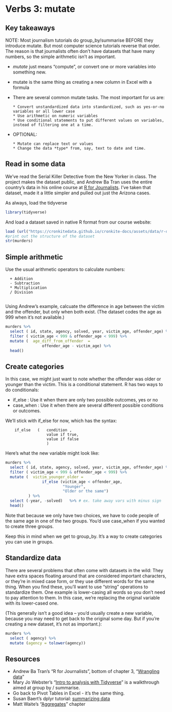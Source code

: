 # Verbs 3: mutate

## Key takeaways

NOTE: Most journalism tutorials do group_by/summarise BEFORE they introduce mutate. But most computer science tutorials reverse that order. The reason is that journalists often don't have datasets that have many numbers, so the simple arithmetic isn't as important.   

* *mutate* just means "compute", or convert one or more variables into something new. 
* mutate is the same thing as creating a new column in Excel with a formula
* There are several common mutate tasks. The most important for us are:

      * Convert unstandardized data into standardized, such as yes-or-no variables or all lower case
      * Use arithmetic on numeric variables
      * Use conditional statements to put different values on variables, instead of filtering one at a time.
      
* OPTIONAL:

      * Mutate can replace text or values
      * Change the data *type* from, say, text to date and time.

## Read in some data

We've read the Serial Killer Detective from the New Yorker in class. The project makes the dataset public, and Andrew Ba Tran uses the entire country's data in his online course at [R for Journalists](https://learn.r-journalism.com/en/). I've taken that dataset, made it a little simpler and pulled out just the Arizona cases. 

As always, load the tidyverse

```r

library(tidyverse)

```


And load a dataset saved in native R format from our course website: 

```r


load (url("https://cronkitedata.github.io/cronkite-docs/assets/data/r-data/murders.Rda"))
#print out the structure of the dataset
str(murders)


```


## Simple arithmetic

Use the usual arithmetic operators to calculate numbers: 

      + Addition
      - Subtraction
      * Multiplication
      / Division
      

Using Andrew's example, calcuate the difference in age between the victim and the offender, but only when both exist. (The dataset codes the age as 999 when it's not available.)

```r

murders %>%
  select ( id, state, agency, solved, year, victim_age, offender_age) %>%
  filter ( victim_age < 999 & offender_age < 999) %>%
  mutate (  age_diff_from_offender  = 
                offender_age - victim_age) %>%
  head()

```

## Create categories

In this case, we might just want to note whether the offender was older or younger than the victim. This is a conditional statement. R has two ways to do conditionals: 

* if_else  : Use it when there are only two possible outcomes, yes or no
* case_when : Use it when there are several different possible conditions or outcomes.
      

We'll stick with if_else for now, which has the syntax: 

        if_else   (   condition , 
                      value if true, 
                      value if false
                      )



Here's what the new variable might look like: 


```r
murders %>%
  select ( id, state, agency, solved, year, victim_age, offender_age) %>%
  filter ( victim_age < 999 & offender_age < 999) %>%
  mutate (  victim_younger_older = 
                if_else (victim_age < offender_age, 
                         "Younger", 
                         "Older or the same")
          ) %>%    
  select (-year, -solved)   %>% # ex. take away vars with minus sign
  head()


```

Note that because we only have two choices, we have to code people of the same age in one of the two groups. You'd use case_when if you wanted to create three groups. 

Keep this in mind when we get to group_by. It's a way to create categories you can use in groups.

## Standardize data

There are several problems that often come with datasets in the wild: They have extra spaces floating around that are considered important characters, or they're in mixed case form, or they use different words for the same thing. When you find these, you'll want to use "string" operations to standardize them. One example is lower-casing all words so you don't need to pay attention to them. In this case, we're replacing the original variable with its lower-cased one. 

(This generally isn't a good idea -- you'd usually create a new variable, because you may need to get back to the original some day. But if you're creating a new dataset, it's not as important.): 

```r

murders %>%
  select ( agency) %>%
  mutate (agency = tolower(agency))

```



## Resources

* Andrew Ba Tran's "R for Journalists", bottom of chapter 3, "[Wrangling data](https://learn.r-journalism.com/en/wrangling/dplyr/dplyr/)"  
* Mary Jo Webster's "[Intro to analysis with Tidyverse](https://mjwebster.github.io/DataJ/R/IntroAnalysisWithR.html)" is a walkthrough aimed at group by / summarise.
* Go back to Pivot Tables in Excel - it's the same thing. 
* Susan Baert's dplyr tutorial: [summarizing data](https://suzan.rbind.io/2018/04/dplyr-tutorial-4/)
* Matt Waite's "[Aggregates](http://mattwaite.github.io/sports/aggregates.html)" chapter



